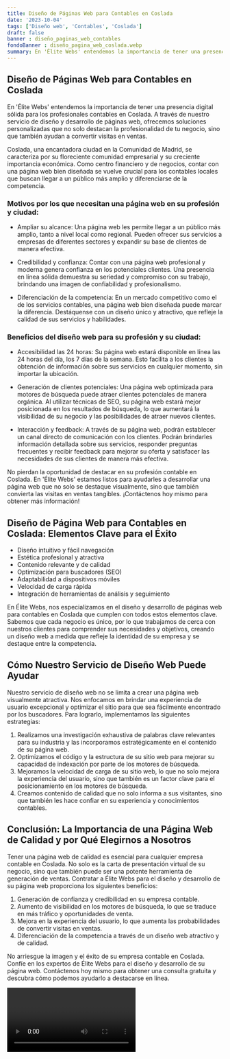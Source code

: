 ```yaml
---
title: Diseño de Páginas Web para Contables en Coslada
date: '2023-10-04'
tags: ['Diseño web', 'Contables', 'Coslada']
draft: false
banner : diseño_paginas_web_contables
fondoBanner : diseño_pagina_web_coslada.webp
summary: En 'Élite Webs' entendemos la importancia de tener una presencia digital sólida para los profesionales contables en Coslada. A través de nuestro servicio de diseño y desarrollo de páginas web, ofrecemos soluciones personalizadas que no solo destacan la profesionalidad de tu negocio, sino que también ayudan a convertir visitas en ventas.
---
```


## Diseño de Páginas Web para Contables en Coslada

En 'Élite Webs' entendemos la importancia de tener una presencia digital sólida para los profesionales contables en Coslada. A través de nuestro servicio de diseño y desarrollo de páginas web, ofrecemos soluciones personalizadas que no solo destacan la profesionalidad de tu negocio, sino que también ayudan a convertir visitas en ventas.

Coslada, una encantadora ciudad en la Comunidad de Madrid, se caracteriza por su floreciente comunidad empresarial y su creciente importancia económica. Como centro financiero y de negocios, contar con una página web bien diseñada se vuelve crucial para los contables locales que buscan llegar a un público más amplio y diferenciarse de la competencia.

### Motivos por los que necesitan una página web en su profesión y ciudad:

- Ampliar su alcance: Una página web les permite llegar a un público más amplio, tanto a nivel local como regional. Pueden ofrecer sus servicios a empresas de diferentes sectores y expandir su base de clientes de manera efectiva.

- Credibilidad y confianza: Contar con una página web profesional y moderna genera confianza en los potenciales clientes. Una presencia en línea sólida demuestra su seriedad y compromiso con su trabajo, brindando una imagen de confiabilidad y profesionalismo.

- Diferenciación de la competencia: En un mercado competitivo como el de los servicios contables, una página web bien diseñada puede marcar la diferencia. Destáquense con un diseño único y atractivo, que refleje la calidad de sus servicios y habilidades.

### Beneficios del diseño web para su profesión y su ciudad:

- Accesibilidad las 24 horas: Su página web estará disponible en línea las 24 horas del día, los 7 días de la semana. Esto facilita a los clientes la obtención de información sobre sus servicios en cualquier momento, sin importar la ubicación.

- Generación de clientes potenciales: Una página web optimizada para motores de búsqueda puede atraer clientes potenciales de manera orgánica. Al utilizar técnicas de SEO, su página web estará mejor posicionada en los resultados de búsqueda, lo que aumentará la visibilidad de su negocio y las posibilidades de atraer nuevos clientes.

- Interacción y feedback: A través de su página web, podrán establecer un canal directo de comunicación con los clientes. Podrán brindarles información detallada sobre sus servicios, responder preguntas frecuentes y recibir feedback para mejorar su oferta y satisfacer las necesidades de sus clientes de manera más efectiva.

No pierdan la oportunidad de destacar en su profesión contable en Coslada. En 'Élite Webs' estamos listos para ayudarles a desarrollar una página web que no solo se destaque visualmente, sino que también convierta las visitas en ventas tangibles. ¡Contáctenos hoy mismo para obtener más información!

<GifSeo />

<Cta />

## Diseño de Página Web para Contables en Coslada: Elementos Clave para el Éxito

- Diseño intuitivo y fácil navegación
- Estética profesional y atractiva
- Contenido relevante y de calidad
- Optimización para buscadores (SEO)
- Adaptabilidad a dispositivos móviles
- Velocidad de carga rápida
- Integración de herramientas de análisis y seguimiento

En Élite Webs, nos especializamos en el diseño y desarrollo de páginas web para contables en Coslada que cumplen con todos estos elementos clave. Sabemos que cada negocio es único, por lo que trabajamos de cerca con nuestros clientes para comprender sus necesidades y objetivos, creando un diseño web a medida que refleje la identidad de su empresa y se destaque entre la competencia.

## Cómo Nuestro Servicio de Diseño Web Puede Ayudar

Nuestro servicio de diseño web no se limita a crear una página web visualmente atractiva. Nos enfocamos en brindar una experiencia de usuario excepcional y optimizar el sitio para que sea fácilmente encontrado por los buscadores. Para lograrlo, implementamos las siguientes estrategias:

1. Realizamos una investigación exhaustiva de palabras clave relevantes para su industria y las incorporamos estratégicamente en el contenido de su página web.
2. Optimizamos el código y la estructura de su sitio web para mejorar su capacidad de indexación por parte de los motores de búsqueda.
3. Mejoramos la velocidad de carga de su sitio web, lo que no solo mejora la experiencia del usuario, sino que también es un factor clave para el posicionamiento en los motores de búsqueda.
4. Creamos contenido de calidad que no solo informa a sus visitantes, sino que también les hace confiar en su experiencia y conocimientos contables.

## Conclusión: La Importancia de una Página Web de Calidad y por Qué Elegirnos a Nosotros

Tener una página web de calidad es esencial para cualquier empresa contable en Coslada. No solo es la carta de presentación virtual de su negocio, sino que también puede ser una potente herramienta de generación de ventas. Contratar a Élite Webs para el diseño y desarrollo de su página web proporciona los siguientes beneficios:

1. Generación de confianza y credibilidad en su empresa contable.
2. Aumento de visibilidad en los motores de búsqueda, lo que se traduce en más tráfico y oportunidades de venta.
3. Mejora en la experiencia del usuario, lo que aumenta las probabilidades de convertir visitas en ventas.
4. Diferenciación de la competencia a través de un diseño web atractivo y de calidad.

No arriesgue la imagen y el éxito de su empresa contable en Coslada. Confíe en los expertos de Élite Webs para el diseño y desarrollo de su página web. Contáctenos hoy mismo para obtener una consulta gratuita y descubra cómo podemos ayudarlo a destacarse en línea.

<Video />

<CtaBot job='Contables' city='Coslada'/>

<Gmaps query='Coslada+españa+maps' />